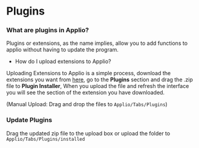 # Plugins
### What are plugins in Applio?
Plugins or extensions, as the name implies, allow you to add functions to applio without having to update the program.


- How do I upload extensions to Applio?

Uploading Extensions to Applio is a simple process, download the extensions you want from [here](https://github.com/IAHispano/Applio-Plugins), go to the **Plugins** section and drag the .zip file to **Plugin Installer**, When you upload the file and refresh the interface you will see the section of the extension you have downloaded.

(Manual Upload: Drag and drop the files to `Applio/Tabs/Plugins`)

### Update Plugins

Drag the updated zip file to the upload box or upload the folder to `Applio/Tabs/Plugins/installed`
